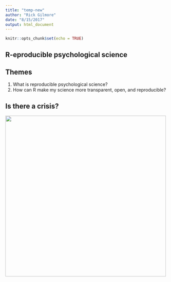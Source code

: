 ```yaml
---
title: "temp-new"
author: "Rick Gilmore"
date: "8/15/2017"
output: html_document
---
```


```r
knitr::opts_chunk$set(echo = TRUE)
```

## R-eproducible psychological science

## Themes

1. What is reproducible psychological science?
2. How can R make my science more transparent, open, and reproducible?

## Is there a crisis?

<div class="centered">
<a href="http://www.nature.com/polopoly_fs/7.36716.1469695923!/image/reproducibility-graphic-online1.jpeg_gen/derivatives/landscape_630/reproducibility-graphic-online1.jpeg" height=450px>
<img src="http://www.nature.com/polopoly_fs/7.36716.1469695923!/image/reproducibility-graphic-online1.jpeg_gen/derivatives/landscape_630/reproducibility-graphic-online1.jpeg" height=500px>
</a>

